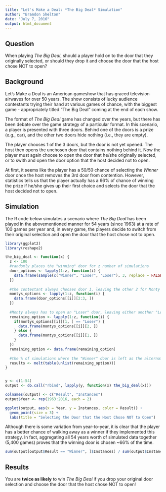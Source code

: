 ```yaml
---
title: "Let's Make a Deal: *The Big Deal* Simulation"
author: "Brandon Shelton"
date: "July 7, 2016"
output: html_document
---
```


## Question

When playing *The Big Deal*, should a player hold on to the door that they originally selected, or should they drop it and choose the door that the host chose NOT to open?


## Background

Let's Make a Deal is an American gameshow that has graced television airwaves for over 50 years. The show consists of lucky audience contestants trying their hand at various games of chance, with the biggest game - appropriately titled "The Big Deal" coming at the end of each show.

The format of *The Big Deal* game has changed over the years, but there has been debate over the game strategy of a particular format. In this scenario, a player is presented with three doors. Behind one of the doors is a prize (e.g., car), and the other two doors hide nothing (i.e., they are empty). 

The player chooses 1 of the 3 doors, but the door is not yet opened. The host then opens the unchosen door that contains nothing behind it. Now the player must again choose to open the door that he/she originally selected, or to swith and open the door option that the host decided not to open.

At first, it seems like the player has a 50/50 chance of selecting the *Winner* door once the host removes the 3rd door from contention. However, statistics tells us that the player actually has a 66% of chance of winning the prize if he/she gives up their first choice and selects the door that the host decided not to open.

## Simulation

The R code below simulates a scenario where *The Big Deal* has been played in the abovementioned manner for 54 years (since 1963) at a rate of 100 games per year and, in every game, the players decide to switch from their original selection and open the door that the host chose not to open.

```r
library(ggplot2)
library(reshape2)

the_big_deal <- function(x) {
  z <- 100
  #randomly places the "winning" door for z number of simulations
  door_options <- lapply(1:z, function(i) {
    data.frame(sample(c("Winner", "Loser", "Loser"), 3, replace = FALSE))
  })
  
  #the contestant always chooses door 1, leaving the other 2 for Monty to choose from
  montys_options <- lapply(1:z, function(i) {
    data.frame(door_options[[i]][2:3, ])
  })
  
  #Monty always has to open an "Loser" door, leaving either another "Loser" door or the "Winner"
  remaining_option <- lapply(1:z, function(i) {
    if(montys_options[[i]][1, ] == "Loser") {
      data.frame(montys_options[[i]][2, ])
    } else {
      data.frame(montys_options[[i]][1, ])
    }
  })
  remaining_option <- data.frame(remaining_option)
  
  #the % of simulations where the "Winner" door is left as the alternative to the door that Monty opened
  results <- melt(table(unlist(remaining_option)))
}


y <- c(1:54)
output <- do.call("rbind", lapply(y, function(x) the_big_deal(x)))

colnames(output) <- c("Result", "Instances")
output$Year <- rep(1963:2016, each = 2)

ggplot(output, aes(x = Year, y = Instances, color = Result)) + 
  geom_point(size = 3) +
  labs(title = "Selecting the Door that the Host Chose NOT to Open")

```

Although there is some variation from year-to-year, it is clear that the player has a better chance of walking away as a winner if they implemented this strategy. In fact, aggregating all 54 years worth of simulated data together (5,400 games) proves that the winning door is chosen ~66% of the time.

```r
sum(output[output$Result == "Winner", ]$Instances) / sum(output$Instances)
```


## Results
You are **twice as likely** to win *The Big Deal* if you drop your original door selection and choose the door that the host chose NOT to open!

